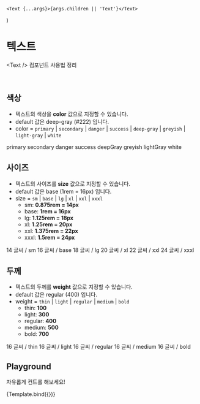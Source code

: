 
<Meta title="components/Text" component={Text} />

	<Text {...args}>{args.children || 'Text'}</Text>
)

# 텍스트

&lt;Text /&gt; 컴포넌트 사용법 정리

<br />

## 색상

- 텍스트의 색상을 **color** 값으로 지정할 수 있습니다.
- default 값은 deep-gray (#222) 입니다.
- color = `primary` | `secondary` | `danger` | `success` | `deep-gray` | `greyish` | `light-gray` | `white` 

<Canvas>
	<Story name="Color">
		<Text color="primary">primary</Text>
		<Text color="secondary">secondary</Text>
		<Text color="danger">danger</Text>
		<Text color="success">success</Text>
		<Text color="deep-gray">deepGray</Text>
		<Text color="greyish">greyish</Text>
		<Text color="light-gray">lightGray</Text>
		<Text color="white">white</Text>
	</Story>
</Canvas>

<br />

## 사이즈

- 텍스트의 사이즈를 **size** 값으로 지정할 수 있습니다.
- default 값은 base (1rem = 16px) 입니다.
- size = `sm` | `base` | `lg` | `xl` | `xxl` | `xxxl`
	- sm: **0.875rem = 14px**
	- base: **1rem = 16px**
	- lg: **1.125rem = 18px**
	- xl: **1.25rem = 20px**
	- xxl: **1.375rem = 22px**
	- xxxl: **1.5rem = 24px**

<Canvas>
	<Story name="Size">
		<Text size="sm">14 글씨 / sm</Text>
		<Text size="base">16 글씨 / base</Text>
		<Text size="lg">18 글씨 / lg</Text>
		<Text size="xl">20 글씨 / xl</Text>
		<Text size="xxl">22 글씨 / xxl</Text>
		<Text size="xxxl">24 글씨 / xxxl</Text>
	</Story>
</Canvas>

<br />

## 두께

- 텍스트의 두께를 **weight** 값으로 지정할 수 있습니다.
- default 값은 regular (400) 입니다.
- weight = `thin` | `light` | `regular` | `medium` | `bold`
	- thin: **100**
	- light: **300**
	- regular: **400**
	- medium: **500**
	- bold: **700**

<Canvas>
	<Story name="Weight">
		<Text weight="thin">16 글씨 / thin</Text>
		<Text weight="light">16 글씨 / light</Text>
		<Text weight="regular">16 글씨 / regular</Text>
		<Text weight="medium">16 글씨 / medium</Text>
		<Text weight="bold">16 글씨 / bold</Text>
	</Story>
</Canvas>

<br />

## Playground

자유롭게 컨트롤 해보세요!

<Canvas>
	<Story
		name="Playground"
		argTypes={{
			onClick: {
				table: {
					disable: true
				}
			},
			className: {
				table: {
					disable: true
				}
			},
			type: {
				table: {
					disable: true
				}
			},
			children: {
				description: '텍스트',
				control: 'text'
			}
		}}
	>
		{Template.bind({})}
	</Story>
</Canvas>

<ArgsTable story="Playground" />
